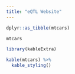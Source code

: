 ```yaml
---
title: "eQTL Website"
---
```


```r
dplyr::as_tibble(mtcars)

mtcars
```


```r
library(kableExtra)
```


```r
kable(mtcars) %>%
  kable_styling()
```



